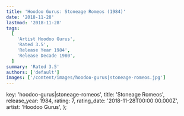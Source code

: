 ```yaml
---
title: 'Hoodoo Gurus: Stoneage Romeos (1984)'
date: '2018-11-28'
lastmod: '2018-11-28'
tags:
  [
    'Artist Hoodoo Gurus',
    'Rated 3.5',
    'Release Year 1984',
    'Release Decade 1980',
  ]
summary: 'Rated 3.5'
authors: ['default']
images: ['/content/images/hoodoo-gurus|stoneage-romeos.jpg']
---
```


  key: 'hoodoo-gurus|stoneage-romeos',
  title: 'Stoneage Romeos',
  release_year: 1984,
  rating: 7,
  rating_date: '2018-11-28T00:00:00.000Z',
  artist: 'Hoodoo Gurus',
};

<MusicRating data={data} />
